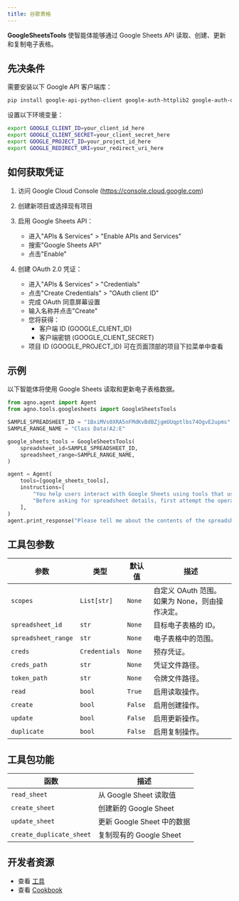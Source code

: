 ```yaml
---
title: 谷歌表格
---
```

**GoogleSheetsTools** 使智能体能够通过 Google Sheets API 读取、创建、更新和复制电子表格。

## 先决条件

需要安装以下 Google API 客户端库：

```bash
pip install google-api-python-client google-auth-httplib2 google-auth-oauthlib
```

设置以下环境变量：

```bash
export GOOGLE_CLIENT_ID=your_client_id_here
export GOOGLE_CLIENT_SECRET=your_client_secret_here
export GOOGLE_PROJECT_ID=your_project_id_here
export GOOGLE_REDIRECT_URI=your_redirect_uri_here
```

## 如何获取凭证

1. 访问 Google Cloud Console (https://console.cloud.google.com)
2. 创建新项目或选择现有项目
3. 启用 Google Sheets API：
   - 进入"APIs & Services" > "Enable APIs and Services"
   - 搜索"Google Sheets API"
   - 点击"Enable"

4. 创建 OAuth 2.0 凭证：
   - 进入"APIs & Services" > "Credentials"
   - 点击"Create Credentials" > "OAuth client ID"
   - 完成 OAuth 同意屏幕设置
   - 输入名称并点击"Create"
   - 您将获得：
     * 客户端 ID (GOOGLE_CLIENT_ID)
     * 客户端密钥 (GOOGLE_CLIENT_SECRET)
   - 项目 ID (GOOGLE_PROJECT_ID) 可在页面顶部的项目下拉菜单中查看

## 示例

以下智能体将使用 Google Sheets 读取和更新电子表格数据。

```python cookbook/tools/googlesheets_tools.py
from agno.agent import Agent
from agno.tools.googlesheets import GoogleSheetsTools

SAMPLE_SPREADSHEET_ID = "1BxiMVs0XRA5nFMdKvBdBZjgmUUqptlbs74OgvE2upms"
SAMPLE_RANGE_NAME = "Class Data!A2:E"

google_sheets_tools = GoogleSheetsTools(
    spreadsheet_id=SAMPLE_SPREADSHEET_ID,
    spreadsheet_range=SAMPLE_RANGE_NAME,
)

agent = Agent(
    tools=[google_sheets_tools],
    instructions=[
        "You help users interact with Google Sheets using tools that use the Google Sheets API",
        "Before asking for spreadsheet details, first attempt the operation as the user may have already configured the ID and range in the constructor",
    ],
)
agent.print_response("Please tell me about the contents of the spreadsheet")

```

## 工具包参数

| 参数          | 类型            | 默认值 | 描述                                                                 |
| ------------------ | --------------- | ------- | --------------------------------------------------------------------------- |
| `scopes`           | `List[str]`     | `None`  | 自定义 OAuth 范围。如果为 None，则由操作决定。                     |
| `spreadsheet_id`   | `str`           | `None`  | 目标电子表格的 ID。                                              |
| `spreadsheet_range`| `str`           | `None`  | 电子表格中的范围。                                              |
| `creds`            | `Credentials`   | `None`  | 预存凭证。                                                  |
| `creds_path`       | `str`           | `None`  | 凭证文件路径。                                                  |
| `token_path`       | `str`           | `None`  | 令牌文件路径。                                                        |
| `read`             | `bool`          | `True`  | 启用读取操作。                                                    |
| `create`           | `bool`          | `False` | 启用创建操作。                                                  |
| `update`           | `bool`          | `False` | 启用更新操作。                                                  |
| `duplicate`        | `bool`          | `False` | 启用复制操作。                                               |

## 工具包功能

| 函数                | 描述                                     |
| ----------------------- | ----------------------------------------------- |
| `read_sheet`            | 从 Google Sheet 读取值                 |
| `create_sheet`          | 创建新的 Google Sheet                       |
| `update_sheet`          | 更新 Google Sheet 中的数据                   |
| `create_duplicate_sheet`| 复制现有的 Google Sheet  |

## 开发者资源

- 查看 [工具](https://github.com/agno-agi/agno/blob/main/libs/agno/agno/tools/googlesheets.py)
- 查看 [Cookbook](https://github.com/agno-agi/agno/blob/main/cookbook/tools/googlesheets_tools.py)